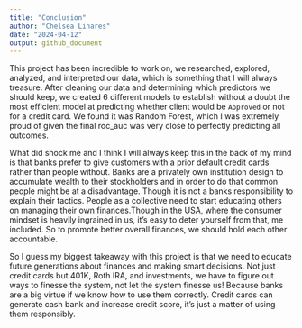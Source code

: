 ```yaml
---
title: "Conclusion"
author: "Chelsea Linares"
date: "2024-04-12"
output: github_document
---
```



This project has been incredible to work on, we researched, explored, analyzed, and interpreted our data, which is something that I will always treasure. After cleaning our data and determining which predictors we should keep, we created 6 different models to establish without a doubt the most efficient model at predicting whether client would be `Approved` or not for a credit card. We found it was Random Forest, which I was extremely proud of given the final roc_auc was very close to perfectly predicting all outcomes.

What did shock me and I think I will always keep this in the back of my mind is that banks prefer to give customers with a prior default credit cards rather than people without. Banks are a privately own institution design to accumulate wealth to their stockholders and in order to do that common people might be at a disadvantage. Though it is not a banks responsibility to explain their tactics. People as a collective need to start educating others on managing their own finances.Though in the USA, where the consumer mindset is heavily ingrained in us, it's easy to deter yourself from that, me included. So to promote better overall finances, we should hold each other accountable. 

So I guess my biggest takeaway with this project is that we need to educate future generations about finances and making smart decisions. Not just credit cards but 401K, Roth IRA, and investments, we have to figure out ways to finesse the system, not let the system finesse us! Because banks are a big virtue if we know how to use them correctly. Credit cards can generate cash bank and increase credit score, it's just a matter of using them responsibly.

